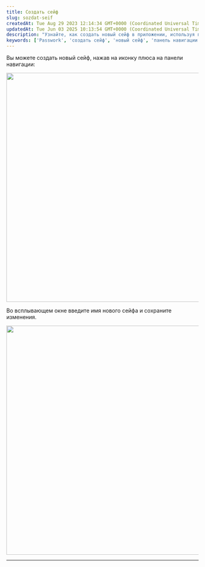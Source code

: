 ```yaml
---
title: Создать сейф
slug: sozdat-seif
createdAt: Tue Aug 29 2023 12:14:34 GMT+0000 (Coordinated Universal Time)
updatedAt: Tue Jun 03 2025 10:13:54 GMT+0000 (Coordinated Universal Time)
description: "Узнайте, как создать новый сейф в приложении, используя панель навигации и всплывающее окно для ввода имени."
keywords: ['Passwork', 'создать сейф', 'новый сейф', 'панель навигации', 'инструкция']
---
```


Вы можете создать новый сейф, нажав на иконку плюса на панели навигации:

<div style={{ textAlign: 'center' }}>
  <img
    src="https://archbee-image-uploads.s3.amazonaws.com/QKZtfOnnubSbfN3D1EPqb-3dNHHdbBqEIe2IAql7tmg-20250313-120823.png"
    width="600"
    style={{ display: 'block', margin: '0 auto' }}
  />
</div>

Во всплывающем окне введите имя нового сейфа и сохраните изменения.

<div style={{ textAlign: 'center' }}>
  <img
    src="https://archbee-image-uploads.s3.amazonaws.com/QKZtfOnnubSbfN3D1EPqb-UI8AE6NqOQPSt4QUptPoc-20250404-100214.png"
    width="600"
    style={{ display: 'block', margin: '0 auto' }}
  />
</div>

***